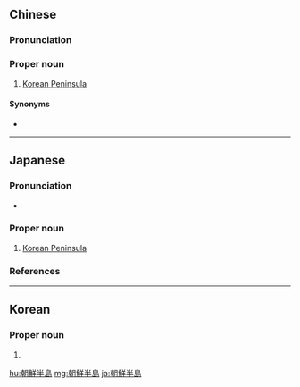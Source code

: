 {{also|朝鲜半岛}}
==Chinese==
{{zh-forms|s=朝鲜半岛|type=22}}

===Pronunciation===
{{zh-pron
|m=Cháoxiǎn Bàndǎo,Cháoxiān Bàndǎo,Zhāoxiān Bàndǎo,2nb=Taiwan,3nb=common variant
|c=ciu4 sin1 bun3 dou2,ziu1 sin1 bun3 dou2
|cat=pn
}}

===Proper noun===
{{zh-proper noun}}

# [[Korean Peninsula]]

====Synonyms====
* {{zh-l|韓半島}}

{{zh-cat|Peninsulas}}

----

==Japanese==
{{ja-kanjitab|ちょう|せん|はん|とう|yomi=on}}

===Pronunciation===
* {{ja-pron|ちょうせんはんとう|y=o|acc=5|acc_ref=NHK}}

===Proper noun===
{{ja-pos|ちょうせん はんとう|proper}}

# [[Korean Peninsula]]

===References===
<references/>

----

==Korean==
{{ko-hanjatab|}}

===Proper noun===
{{ko-proper noun|hangeul=조선반도}}

# {{hanja form of|조선반도|[[Korean Peninsula]]}}

[[hu:朝鮮半島]]
[[mg:朝鮮半島]]
[[ja:朝鮮半島]]